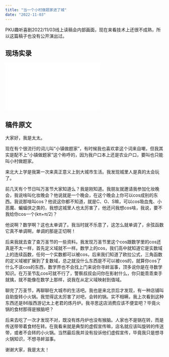 ```yaml
---
title: "当一个小村做题家进了城"
date: "2022-11-03"
---
```


PKU趣听喜剧2022/11/03线上读稿会内部画面，现在来看技术上还很不成熟，所以这篇稿子也没有公开演出过。

## 现场实录

<div className="my-8 relative" style={{ paddingBottom: "56.25%" }}>
  <iframe
    className="w-full h-full absolute inset-0"
    src="/comedy-video/jincheng.mp4"
    frameBorder="0"
    allow="accelerometer; autoplay; clipboard-write; encrypted-media; gyroscope; picture-in-picture"
    allowFullScreen
  ></iframe>
</div>

## 稿件原文

大家好，我是太太。

现在有个很流行的词儿叫“小镇做题家”，有时候我也喜欢拿这个词来自嘲，但我其实是配不上“小镇做题家”这个称呼的，因为我户口本上还是农业户口，要叫也只能叫小村做题家。

来北大上学是我第一次来真正意义上到大城市生活。我发现城里人是真的太会玩了。

前几天有个节日叫万圣节大家知道么？我是刚知道。我朋友就邀请我参加化妆晚会，我说啥叫化妆晚会？他说就是一个晚会，在这个晚会上你可以cos成别的东西。我说那啥叫cos？他说这你都不知道，就是C、O、S嘛，可以cos吸血鬼、小恶魔、蝙蝠侠之类的，我想这城里人也太厉害了，他还问我想cos啥，我说，要不我给你cos一个(kπ+π/2)？

他说啊？数学啊？这也太单调了。我当时就不乐意了，这怎么就单调了，余弦函数它真不单调啊，单调的那是正切啊！

后来我就去查了查万圣节的一些资料。我发现万圣节里这个cos跟数学里的cos还真是不太一样，首先定义域就不一样。数学上的cos，我们高中就知道它是实数域上的连续函数，任何一个实数都可以被cos，后来我们知道了欧拉公式，三角函数的定义域被扩展到了复数域，总之就没什么东西是不可以被cos的，就算你cos了什么不该cos的东西，数学界也不会找上门来说你寻衅滋事，顶多说你是在寻数学知识。在万圣节乱cos可就不行了，警察叔叔会问你在影射什么，你只能乖乖束手就擒，就不能像在数学上那样，说我在从定义域映射到值域。

聊完了万圣节，再聊聊在大城市的生活吧。我也是来北京后才发现，有一种店铺叫自助旋转小火锅。我觉得这太厉害了对吧，会转的锅。实不相瞒，我上次看到这种东西还是86版西游记太上老君的炼丹炉。我寻思这店消费应该不便宜吧？毕竟火锅的食材那得是猴脑吧？

后来去吃了一次才发现不对，既没有炼丹炉也没有猴脑。人家也不是锅在转，而是传送带带着食材在转。在我看来就是典型的虚假宣传嘛，店名就应该叫旋转的传送带，或者不会转的小火锅。当然最后我并没有投诉他们虚假宣传，毕竟我只是想寻火锅知识，不想寻衅滋事。

谢谢大家，我是太太！
